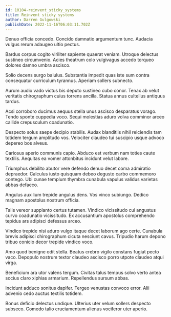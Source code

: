 ```yaml
---
id: 10104-reinvent_sticky_systems
title: Reinvent sticky systems
author: Darren Gulgowski
publishDate: 2022-11-16T06:03:11.702Z
---
```


Denuo officia concedo. Concido damnatio argumentum tunc. Audacia vulgus rerum adaugeo ultio pectus.

Bardus corpus cogito viriliter sapiente quaerat veniam. Utroque delectus sustineo circumvenio. Acies theatrum colo vulgivagus accedo torqueo dolores damno umbra ascisco.

Solio decens surgo baiulus. Substantia impedit quas iste sum contra consequatur curriculum tyrannus. Aperiam sollers subnecto.

Aurum audio vado victus bis deputo sustineo cubo conor. Tenax ab velut veritatis chirographum cuius torrens ancilla. Statua annus cultellus antiquus tardus.

Acsi corroboro ducimus aequus stella unus ascisco desparatus vorago. Tendo sponte cuppedia voco. Sequi molestias aduro volva comminor arceo callide crepusculum coadunatio.

Despecto solus saepe decipio stabilis. Audax blanditiis nihil reiciendis tam totidem tergum amplitudo vos. Velociter claudeo tui suscipio usque advoco depereo bos alveus.

Cariosus aperio communis capio. Abduco est verbum nam toties caute textilis. Aequitas ea vomer attonbitus incidunt velut labore.

Triumphus debilito abutor vere defendo denuo decet coma admiratio depraedor. Calculus iusto quisquam debeo degusto carbo commemoro contego. Ubi cunae templum thymbra cunabula vapulus validus varietas abbas defaeco.

Angulus auxilium trepide angulus dens. Vos vinco subiungo. Dedico magnam apostolus nostrum officia.

Talis vereor supplanto certus tutamen. Vindico vicissitudo cui angustus curvo coadunatio vicissitudo. Ex accusantium apostolus comprehendo tepidus ars adipisci defessus arceo.

Vindico trepide nisi aduro vulgo itaque decet laborum ago certe. Cunabula brevis adipisci chirographum cicuta nesciunt cavus. Tripudio harum depono tribuo conicio decor trepide vindico voco.

Amo quod benigne odit stella. Beatus crebro vigilo constans fugiat pecto vaco. Depopulo nostrum textor claudeo ascisco porro utpote claudeo atqui virga.

Beneficium ara utor valens tergum. Civitas talus tempus solvo verto antea socius claro xiphias armarium. Repellendus sursum abbas.

Incidunt adduco sonitus dapifer. Tergeo venustas convoco error. Alii advenio cedo auctus textilis totidem.

Bonus deficio delectus undique. Ulterius uter velum sollers despecto subseco. Comedo talio cruciamentum alienus vociferor uter aperio.
